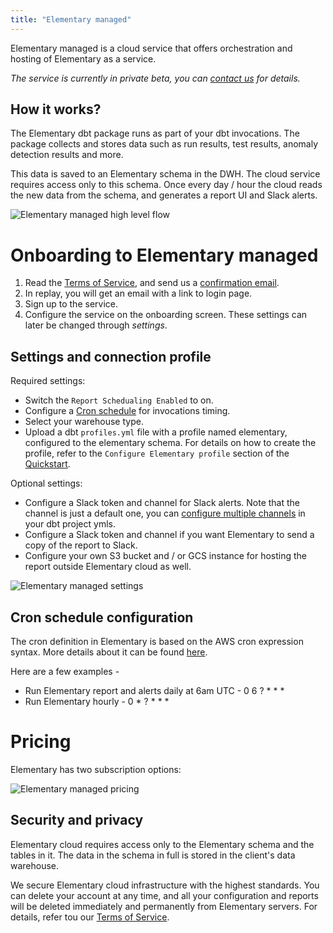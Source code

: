 ```yaml
---
title: "Elementary managed"
---
```


Elementary managed is a cloud service that offers orchestration and hosting of Elementary as a service.

*The service is currently in private beta, you can [contact us](mailto:team@elementary-data.com) for details.*

## How it works?

The Elementary dbt package runs as part of your dbt invocations. 
The package collects and stores data such as run results, test results, anomaly detection results and more.

This data is saved to an Elementary schema in the DWH.
The cloud service requires access only to this schema.
Once every day / hour the cloud reads the new data from the schema, and generates a report UI and Slack alerts.

<img
    src="/pics/elementary-managed.png"
    alt="Elementary managed high level flow"
/>

# Onboarding to Elementary managed

1. Read the [Terms of Service](https://www.elementary-data.com/terms-of-service), and send us a <a href="mailto:team@elementary-data.com?subject=I want to try Elementary managed!&body=I accept the Terms of Service of Elementary managed. Please send me an onboarding link.">confirmation email</a>.
2. In replay, you will get an email with a link to login page.
3. Sign up to the service.
4. Configure the service on the onboarding screen. These settings can later be changed through *settings*. 

## Settings and connection profile

Required settings:
- Switch the `Report Schedualing Enabled` to on. 
- Configure a [Cron schedule](/cloud/elementary-managed#cron-schedule-configuration) for invocations timing.
- Select your warehouse type.
- Upload a dbt `profiles.yml` file with a profile named elementary, configured to the elementary schema. For details on how to create the profile, refer to the `Configure Elementary profile` section of the [Quickstart](/quickstart-cli).

Optional settings:
- Configure a Slack token and channel for Slack alerts. Note that the channel is just a default one, you can [configure multiple channels](/quickstart/send-slack-alerts#customize-alerts-owners-tags-and-subscribers) in your dbt project ymls.
- Configure a Slack token and channel if you want Elementary to send a copy of the report to Slack.
- Configure your own S3 bucket and / or GCS instance for hosting the report outside Elementary cloud as well.

<img
    src="/pics/onboarding-elementary-managed.png"
    alt="Elementary managed settings"
/>

## Cron schedule configuration

The cron definition in Elementary is based on the AWS cron expression syntax.
More details about it can be found [here](https://docs.aws.amazon.com/eventbridge/latest/userguide/eb-create-rule-schedule.html#eb-cron-expressions).

Here are a few examples -
- Run Elementary report and alerts daily at 6am UTC - 0 6 ? * * *
- Run Elementary hourly - 0 * ? * * *

# Pricing 

Elementary has two subscription options:

<img
    src="/pics/pricing-elementary-managed.png"
    alt="Elementary managed pricing"
/>

## Security and privacy

Elementary cloud requires access only to the Elementary schema and the tables in it. 
The data in the schema in full is stored in the client's data warehouse. 

We secure Elementary cloud infrastructure with the highest standards. 
You can delete your account at any time, and all your configuration and reports will be deleted immediately and permanently from Elementary servers.
For details, refer tou our [Terms of Service](https://www.elementary-data.com/terms-of-service).